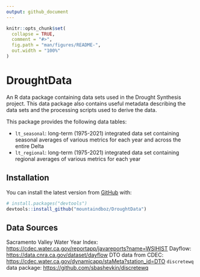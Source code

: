 ```yaml
---
output: github_document
---
```


<!-- README.md is generated from README.Rmd. Please edit that file -->

```r
knitr::opts_chunk$set(
  collapse = TRUE,
  comment = "#>",
  fig.path = "man/figures/README-",
  out.width = "100%"
)
```

# DroughtData

<!-- badges: start -->
<!-- badges: end -->

An R data package containing data sets used in the Drought Synthesis project. This data package also contains useful metadata describing the data sets and the processing scripts used to derive the data. 

This package provides the following data tables:

* `lt_seasonal`: long-term (1975-2021) integrated data set containing seasonal averages of various metrics for each year and across the entire Delta
* `lt_regional`: long-term (1975-2021) integrated data set containing regional averages of various metrics for each year

## Installation

You can install the latest version from [GitHub](https://github.com/) with:

``` r
# install.packages("devtools")
devtools::install_github("mountaindboz/DroughtData")
```

## Data Sources

Sacramento Valley Water Year Index: <https://cdec.water.ca.gov/reportapp/javareports?name=WSIHIST>
Dayflow: <https://data.cnra.ca.gov/dataset/dayflow>
DTO data from CDEC: <https://cdec.water.ca.gov/dynamicapp/staMeta?station_id=DTO>
`discretewq` data package: <https://github.com/sbashevkin/discretewq>

